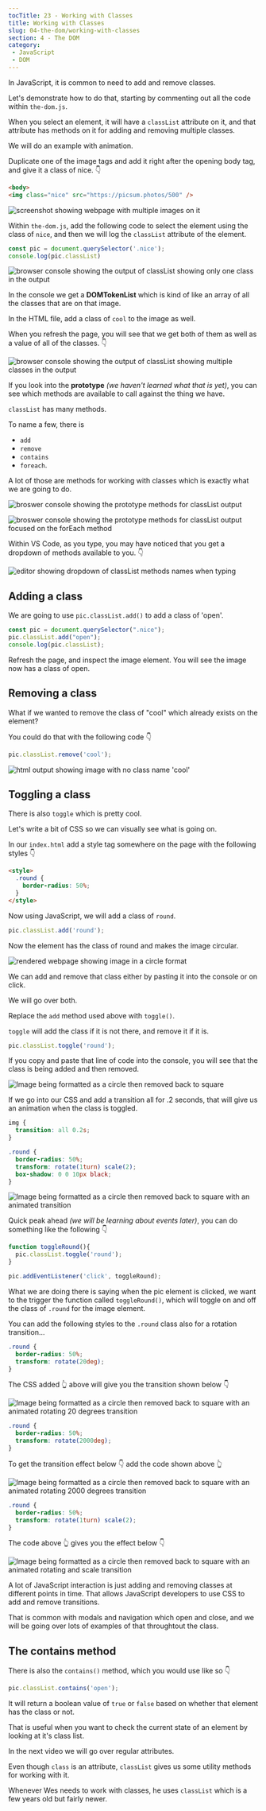 ```yaml
---
tocTitle: 23 - Working with Classes
title: Working with Classes
slug: 04-the-dom/working-with-classes
section: 4 - The DOM
category:
 - JavaScript
 - DOM
---
```


In JavaScript, it is common to need to add and remove classes.

Let's demonstrate how to do that, starting by commenting out all the code within `the-dom.js`.

When you select an element, it will have a `classList` attribute on it, and that attribute has methods on it for adding and removing multiple classes.

We will do an example with animation.

Duplicate one of the image tags and add it right after the opening body tag, and give it a class of nice. 👇

```html
<body>
<img class="nice" src="https://picsum.photos/500" />
```

![screenshot showing webpage with multiple images on it](./1443.png)

Within `the-dom.js`, add the following code to select the element using the class of `nice`, and then we will log the `classList` attribute of the element.

```js
const pic = document.querySelector('.nice');
console.log(pic.classList)
```

![browser console showing the output of classList showing only one class in the output](./237.png)

In the console we get a **DOMTokenList** which is kind of like an array of all the classes that are on that image.

In the HTML file, add a class of `cool` to the image as well.

When you refresh the page, you will see that we get both of them as well as a value of all of the classes.  👇

![browser console showing the output of classList showing multiple classes in the output](./238.png)

If you look into the **prototype** _(we haven't learned what that is yet)_, you can see which methods are available to call against the thing we have.

`classList` has many methods.

To name a few, there is
- `add`
- `remove`
- `contains`
- `foreach`.

A lot of those are methods for working with classes which is exactly what we are going to do.

![broswer console showing the prototype methods for classList output](./239.png)

![broswer console showing the prototype methods for classList output focused on the forEach method](./240.png)

Within VS Code, as you type, you may have noticed that you get a dropdown of methods available to you. 👇

![editor showing dropdown of classList methods names when typing](./241.png)

## Adding a class

We are going to use `pic.classList.add()` to add a class of 'open'.

```js
const pic = document.querySelector(".nice");
pic.classList.add("open");
console.log(pic.classList);
```

Refresh the page, and inspect the image element. You will see the image now has a class of open.

## Removing a class

What if we wanted to remove the class of "cool" which already exists on the element?

You could do that with the following code 👇

```js
pic.classList.remove('cool');
```

![html output showing image with no class name 'cool'](./242.png)

## Toggling a class

There is also `toggle` which is pretty cool.

Let's write a bit of CSS so we can visually see what is going on.

In our `index.html` add a style tag somewhere on the page with the following styles 👇

```html
<style>
  .round {
    border-radius: 50%;
  }
</style>
```

Now using JavaScript, we will add a class of `round`.

```js
pic.classList.add('round');
```

Now the element has the class of round and makes the image circular.

![rendered webpage showing image in a circle format](./1444.png)

We can add and remove that class either by pasting it into the console or on click.

We will go over both.

Replace the `add` method used above with `toggle()`.

`toggle` will add the class if it is not there, and remove it if it is.

```js
pic.classList.toggle('round');
```

If you copy and paste that line of code into the console, you will see that the class is being added and then removed.

![Image being formatted as a circle then removed back to square](./round.gif)

If we go into our CSS and add a transition all for .2 seconds, that will give us an animation when the class is toggled.

```css
img {
  transition: all 0.2s;
}

.round {
  border-radius: 50%;
  transform: rotate(1turn) scale(2);
  box-shadow: 0 0 10px black;
}
```

![Image being formatted as a circle then removed back to square with an animated transition](./round-transition.gif)

Quick peak ahead _(we will be learning about events later)_, you can do something like the following 👇

```js
function toggleRound(){
  pic.classList.toggle('round');
}

pic.addEventListener('click', toggleRound);
```

What we are doing there is saying when the pic element is clicked, we want to the trigger the function called `toggleRound()`, which will toggle on and off the class of `.round` for the image element.

You can add the following styles to the `.round` class also for a rotation transition...

```css
.round {
  border-radius: 50%;
  transform: rotate(20deg);
}
```

The CSS added 👆 above will give you the transition shown below 👇

![Image being formatted as a circle then removed back to square with an animated rotating 20 degrees transition](./transition1.gif)

```css
.round {
  border-radius: 50%;
  transform: rotate(2000deg);
}
```

To get the transition effect below 👇 add the code shown above 👆

![Image being formatted as a circle then removed back to square with an animated rotating 2000 degrees transition](./transition2.gif)

```css
.round {
  border-radius: 50%;
  transform: rotate(1turn) scale(2);
}
```

The code above 👆 gives you the effect below 👇

![Image being formatted as a circle then removed back to square with an animated rotating and scale transition](./transition3.gif)

A lot of JavaScript interaction is just adding and removing classes at different points in time. That allows JavaScript developers to use CSS to add and remove transitions.

That is common with modals and navigation which open and close, and we will be going over lots of examples of that throughtout the class.

## The contains method

There is also the `contains()` method, which you would use like so 👇

```js
pic.classList.contains('open');
```

It will return a boolean value of `true` or `false` based on whether that element has the class or not.

That is useful when you want to check the current state of an element by looking at it's class list.

In the next video we will go over regular attributes.

Even though `class` is an attribute, `classList` gives us some utility methods for working with it.

Whenever Wes needs to work with classes, he uses `classList` which is a few years old but fairly newer.
